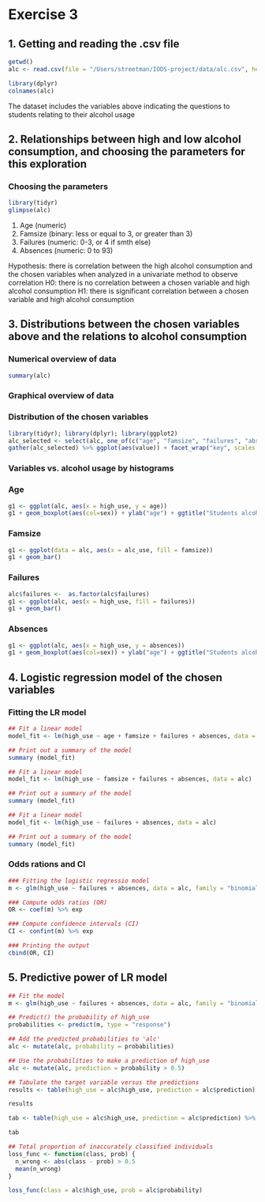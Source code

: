 # Exercise 3


## 1. Getting and reading the .csv file

```r
getwd()
alc <- read.csv(file = "/Users/streetman/IODS-project/data/alc.csv", header = T, sep=",")
```


```r
library(dplyr)
colnames(alc)
```
The dataset includes the variables above indicating the questions to students relating to their alcohol usage



## 2. Relationships between high and low alcohol consumption, and choosing the parameters for this exploration

### Choosing the parameters

```r
library(tidyr)
glimpse(alc)
```

1. Age (numeric)
2. Famsize (binary: less or equal to 3, or greater than 3)
3. Failures (numeric: 0-3, or 4 if smth else)
4. Absences (numeric: 0 to 93)

Hypothesis: there is correlation between the high alcohol consumption and the chosen variables when analyzed in a univariate method to observe correlation
H0: there is no correlation between a chosen variable and high alcohol consumption
H1: there is significant correlation between a chosen variable and high alcohol consumption



## 3. Distributions between the chosen variables above and the relations to alcohol consumption

### Numerical overview of data
```r
summary(alc)
```


### Graphical overview of data

### Distribution of the chosen variables
```r
library(tidyr); library(dplyr); library(ggplot2)
alc_selected <- select(alc, one_of(c("age", "famsize", "failures", "absences")))
gather(alc_selected) %>% ggplot(aes(value)) + facet_wrap("key", scales = "free") + geom_bar()
```

### Variables vs. alcohol usage by histograms

### Age

```r
g1 <- ggplot(alc, aes(x = high_use, y = age))
g1 + geom_boxplot(aes(col=sex)) + ylab("age") + ggtitle("Students alcohol consumption and age")
```

### Famsize
```r
g1 <- ggplot(data = alc, aes(x = alc_use, fill = famsize))
g1 + geom_bar()
```

### Failures
```r
alc$failures <-  as.factor(alc$failures)
g1 <- ggplot(alc, aes(x = high_use, fill = failures))
g1 + geom_bar()
```

### Absences
```r
g1 <- ggplot(alc, aes(x = high_use, y = absences))
g1 + geom_boxplot(aes(col=sex)) + ylab("age") + ggtitle("Students alcohol consumption and absences")
```



## 4. Logistic regression model of the chosen variables

### Fitting the LR model

```r
## Fit a linear model
model_fit <- lm(high_use ~ age + famsize + failures + absences, data = alc)

## Print out a summary of the model
summary (model_fit)
```

```r
## Fit a linear model
model_fit <- lm(high_use ~ famsize + failures + absences, data = alc)

## Print out a summary of the model
summary (model_fit)
```

```r
## Fit a linear model
model_fit <- lm(high_use ~ failures + absences, data = alc)

## Print out a summary of the model
summary (model_fit)
```


### Odds rations and CI

```r
### Fitting the logistic regressio model
m <- glm(high_use ~ failures + absences, data = alc, family = "binomial")

### Compute odds ratios (OR)
OR <- coef(m) %>% exp

### Compute confidence intervals (CI)
CI <- confint(m) %>% exp

### Printing the output
cbind(OR, CI)
```


## 5. Predictive power of LR model

```r
## Fit the model
m <- glm(high_use ~ failures + absences, data = alc, family = "binomial")

## Predict() the probability of high_use
probabilities <- predict(m, type = "response")

## Add the predicted probabilities to 'alc'
alc <- mutate(alc, probability = probabilities)

## Use the probabilities to make a prediction of high_use
alc <- mutate(alc, prediction = probability > 0.5)

## Tabulate the target variable versus the predictions
results <- table(high_use = alc$high_use, prediction = alc$prediction)

results

tab <- table(high_use = alc$high_use, prediction = alc$prediction) %>% prop.table() %>% addmargins()

tab
```

```r
## Total proportion of inaccurately classified individuals
loss_func <- function(class, prob) {
  n_wrong <- abs(class - prob) > 0.5
  mean(n_wrong)
}

loss_func(class = alc$high_use, prob = alc$probability)
```
